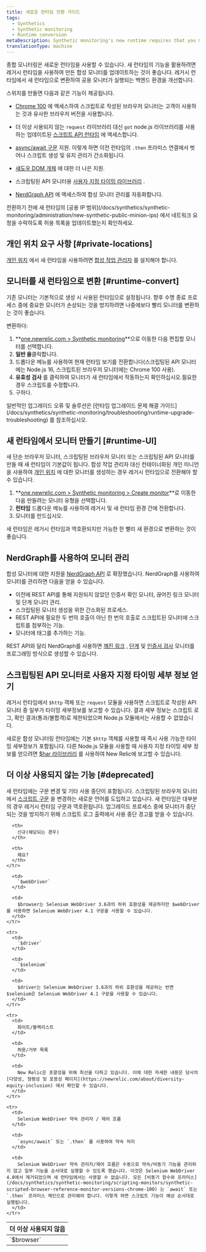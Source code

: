 ```yaml
---
title: 새로운 런타임 전환 가이드
tags:
  - Synthetics
  - Synthetic monitoring
  - Runtime conversion
metaDescription: Synthetic monitoring's new runtime requires that you make some changes to your already existing monitors.
translationType: machine
---
```


종합 모니터링은 새로운 런타임을 사용할 수 있습니다. 새 런타임의 기능을 활용하려면 레거시 런타임을 사용하여 만든 합성 모니터를 업데이트하는 것이 좋습니다. 레거시 런타임에서 새 런타임으로 변환하여 공용 모니터가 실행되는 백엔드 환경을 개선합니다.

스위치를 만들면 다음과 같은 기능이 제공됩니다.

* [Chrome 100](/docs/synthetics/synthetic-monitoring/scripting-monitors/synthetic-scripted-browser-reference-monitor-versions-chrome-100) 에 액세스하여 스크립트로 작성된 브라우저 모니터는 고객이 사용하는 것과 유사한 브라우저 버전을 사용합니다.
* 더 이상 사용되지 않는 `request` 라이브러리 대신 `got` node.js 라이브러리를 사용하는 업데이트된 [스크립트 API 런타임](/docs/synthetics/synthetic-monitoring/using-monitors/manage-monitor-runtimes#apidependencies) 에 액세스합니다.
* [async/await 구문](/docs/synthetics/synthetic-monitoring/using-monitors/manage-monitor-runtimes#browserdependencies) 지원. 이렇게 하면 이전 런타임의 `.then` 프라미스 연결에서 벗어나 스크립트 생성 및 유지 관리가 간소화됩니다.
* [섀도우 DOM 개체](/docs/synthetics/synthetic-monitoring/scripting-monitors/synthetic-scripted-browser-reference-monitor-versions-chrome-100#shadow) 에 대한 더 나은 지원.
* 스크립팅된 API 모니터용 [사용자 지정 타이밍 라이브러리](/docs/synthetics/synthetic-monitoring/scripting-monitors/custom-timing-details) .


* [NerdGraph API](/docs/apis/nerdgraph/examples/nerdgraph-synthetics-tutorial) 에 액세스하여 합성 모니터 관리를 자동화합니다.

<Callout variant="important">
  전환하기 전에 새 런타임의 [공용 IP 범위](/docs/synthetics/synthetic-monitoring/administration/new-synthetic-public-minion-ips) 에서 네트워크 요청을 수락하도록 허용 목록을 업데이트했는지 확인하세요.
</Callout>

## 개인 위치 요구 사항 [#private-locations]

[개인 위치](/docs/synthetics/synthetic-monitoring/private-locations/private-locations-overview-monitor-internal-sites-add-new-locations) 에서 새 런타임을 사용하려면 [합성 작업 관리자](/docs/synthetics/synthetic-monitoring/private-locations/install-job-manager) 를 설치해야 합니다.

## 모니터를 새 런타임으로 변환 [#runtime-convert]

기존 모니터는 기본적으로 생성 시 사용된 런타임으로 설정됩니다. 향후 수명 종료 프로세스 중에 중요한 모니터가 손상되는 것을 방지하려면 나중에보다 빨리 모니터를 변환하는 것이 좋습니다.

변환하다:

1. **[one.newrelic.com > Synthetic monitoring](https://one.newrelic.com/synthetics-nerdlets)**으로 이동한 다음 편집할 모니터를 선택합니다.
2. **일반 을**클릭합니다.
3. 드롭다운 메뉴를 사용하여 현재 런타임 보기를 전환합니다(스크립팅된 API 모니터에는 Node.js 16, 스크립트된 브라우저 모니터에는 Chrome 100 사용).
4. **유효성 검사** 를 클릭하여 모니터가 새 런타임에서 작동하는지 확인하십시오.필요한 경우 스크립트를 수정합니다.
5. 구하다.

<Callout variant="tip">
  일반적인 업그레이드 오류 및 솔루션은 [런타임 업그레이드 문제 해결 가이드](/docs/synthetics/synthetic-monitoring/troubleshooting/runtime-upgrade-troubleshooting) 를 참조하십시오.
</Callout>

## 새 런타임에서 모니터 만들기 [#runtime-UI]

새 단순 브라우저 모니터, 스크립팅된 브라우저 모니터 또는 스크립팅된 API 모니터를 만들 때 새 런타임이 기본값이 됩니다. 합성 작업 관리자 대신 컨테이너화된 개인 미니언을 사용하여 [개인 위치](/docs/synthetics/synthetic-monitoring/private-locations/monitor-private-locations) 에 대한 모니터를 생성하는 경우 레거시 런타임으로 전환해야 할 수 있습니다.

1. **[one.newrelic.com > Synthetic monitoring > Create monitor](https://one.newrelic.com/synthetics-nerdlets/monitor-create)**로 이동한 다음 만들려는 모니터 유형을 선택합니다.
2. **런타임** 드롭다운 메뉴를 사용하여 레거시 및 새 런타임 환경 간에 전환합니다.
3. 모니터를 만드십시오.

새 런타임은 레거시 런타임과 역호환되지만 가능한 한 빨리 새 환경으로 변환하는 것이 좋습니다.

## NerdGraph를 사용하여 모니터 관리

합성 모니터에 대한 지원을 [NerdGraph API](/docs/apis/nerdgraph/examples/nerdgraph-synthetics-tutorial) 로 확장했습니다. NerdGraph를 사용하여 모니터를 관리하면 다음을 얻을 수 있습니다.

* 이전에 REST API를 통해 지원되지 않았던 인증서 확인 모니터, 끊어진 링크 모니터 및 단계 모니터 관리.
* 스크립팅된 모니터 생성을 위한 간소화된 프로세스.
* REST API에 필요한 두 번의 호출이 아닌 한 번의 호출로 스크립트된 모니터에 스크립트를 첨부하는 기능.
* 모니터에 태그를 추가하는 기능.

REST API와 달리 NerdGraph를 사용하면 [깨진 링크](#create-broken-links) , [단계](#create-step) 및 [인증서 검사](create-certificate-check) 모니터를 프로그래밍 방식으로 생성할 수 있습니다.

## 스크립팅된 API 모니터로 사용자 지정 타이밍 세부 정보 얻기

레거시 런타임에서 `$http` 객체 또는 `request` 모듈을 사용하면 스크립트로 작성된 API 모니터 중 일부가 타이밍 세부정보를 보고할 수 있습니다. 결과 세부 정보는 스크립트 로그, 확인 결과(통과/불합격)로 제한되었으며 Node.js 모듈에서는 사용할 수 없었습니다.

새로운 합성 모니터링 런타임에는 기본 `$http` 객체를 사용할 때 즉시 사용 가능한 타이밍 세부정보가 포함됩니다. 다른 Node.js 모듈을 사용할 때 사용자 지정 타이밍 세부 정보를 얻으려면 [$har 라이브러리](/docs/synthetics/synthetic-monitoring/scripting-monitors/custom-timing-details) 를 사용하여 New Relic에 보고할 수 있습니다.

## 더 이상 사용되지 않는 기능 [#deprecated]

새 런타임에는 구문 변경 및 기타 사용 중단이 포함됩니다. 스크립팅된 브라우저 모니터에서 [스크립트 구문](/docs/synthetics/synthetic-monitoring/scripting-monitors/synthetic-scripted-browser-reference-monitor-versions-chrome-100) 을 변경하는 새로운 언어를 도입하고 있습니다. 새 런타임은 대부분의 경우 레거시 런타임 구문과 역호환됩니다. 업그레이드 프로세스 중에 모니터가 중단되는 것을 방지하기 위해 스크립트 로그 출력에서 사용 중단 경고를 받을 수 있습니다.

<table>
  <thead>
    <tr>
      <th style={{ width: "100px" }}>
        더 이상 사용되지 않음
      </th>

      <th>
        신규(해당되는 경우)
      </th>

      <th>
        왜요?
      </th>
    </tr>
  </thead>

  <tbody>
    <tr>
      <td>
        `$browser`
      </td>

      <td>
        `$webDriver`
      </td>

      <td>
        $browser는 Selenium WebDriver 3.6과의 하위 호환성을 제공하지만 $webDriver를 사용하면 Selenium WebDriver 4.1 구문을 사용할 수 있습니다.
      </td>
    </tr>

    <tr>
      <td>
        `$driver`
      </td>

      <td>
        `$selenium`
      </td>

      <td>
        $driver는 Selenium WebDriver 3.6과의 하위 호환성을 제공하는 반면 $selenium은 Selenium WebDriver 4.1 구문을 사용할 수 있습니다.
      </td>
    </tr>

    <tr>
      <td>
        화이트/블랙리스트
      </td>

      <td>
        허용/거부 목록
      </td>

      <td>
        New Relic은 포괄성을 위해 최선을 다하고 있습니다. 이에 대한 자세한 내용은 당사의 [다양성, 형평성 및 포용성 페이지](https://newrelic.com/about/diversity-equity-inclusion) 에서 확인할 수 있습니다.
      </td>
    </tr>

    <tr>
      <td>
        Selenium WebDriver 약속 관리자 / 제어 흐름
      </td>

      <td>
        `async/await` 또는 `.then` 를 사용하여 약속 처리
      </td>

      <td>
        Selenium WebDriver 약속 관리자/제어 흐름은 수동으로 약속/비동기 기능을 관리하지 않고 일부 기능을 순서대로 실행할 수 있도록 했습니다. 이것은 Selenium WebDriver 4.0에서 제거되었으며 새 런타임에서는 사용할 수 없습니다. 모든 [비동기 함수와 프라미스](/docs/synthetics/synthetic-monitoring/scripting-monitors/synthetic-scripted-browser-reference-monitor-versions-chrome-100) 는 `await` 또는 `.then` 프라미스 체인으로 관리해야 합니다. 이렇게 하면 스크립트 기능이 예상 순서대로 실행됩니다.
      </td>
    </tr>
  </tbody>
</table>